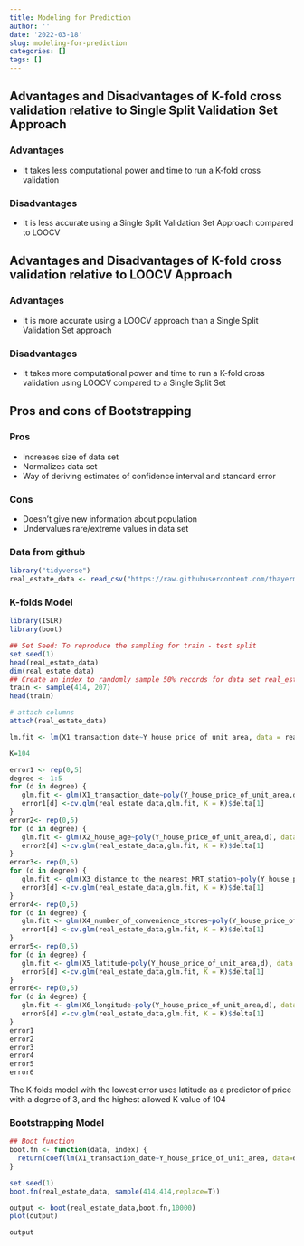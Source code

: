 ```yaml
---
title: Modeling for Prediction
author: ''
date: '2022-03-18'
slug: modeling-for-prediction
categories: []
tags: []
---
```


## Advantages and Disadvantages of K-fold cross validation relative to Single Split Validation Set Approach
### Advantages
- It takes less computational power and time to run a K-fold cross validation 

### Disadvantages
- It is less accurate using a Single Split Validation Set Approach compared to LOOCV
 
## Advantages and Disadvantages of K-fold cross validation relative to LOOCV Approach
### Advantages
- It is more accurate using a LOOCV approach than a Single Split Validation Set approach

### Disadvantages
- It takes more computational power and time to run a K-fold cross validation using LOOCV compared to a Single Split Set

## Pros and cons of Bootstrapping

### Pros
- Increases size of data set
- Normalizes data set
- Way of deriving estimates of confidence interval and standard error

### Cons
- Doesn't give new information about population
- Undervalues rare/extreme values in data set

### Data from github
```r
library("tidyverse")
real_estate_data <- read_csv("https://raw.githubusercontent.com/thayerm/mkthayer/main/content/post/2022-03-18-modeling-for-prediction/data/Real%20estate%20valuation%20data%20set.csv")
```
### K-folds Model

```r
library(ISLR)
library(boot)
```

```r

## Set Seed: To reproduce the sampling for train - test split
set.seed(1)
head(real_estate_data)
dim(real_estate_data)
## Create an index to randomly sample 50% records for data set real_estate_data
train <- sample(414, 207)
head(train)
```
```r
# attach columns
attach(real_estate_data)
```
```r
lm.fit <- lm(X1_transaction_date~Y_house_price_of_unit_area, data = real_estate_data, subset = train)
```

```r
K=104

error1 <- rep(0,5)
degree <- 1:5
for (d in degree) {
   glm.fit <- glm(X1_transaction_date~poly(Y_house_price_of_unit_area,d), data = real_estate_data)
   error1[d] <-cv.glm(real_estate_data,glm.fit, K = K)$delta[1]
}
error2<- rep(0,5)
for (d in degree) {
   glm.fit <- glm(X2_house_age~poly(Y_house_price_of_unit_area,d), data = real_estate_data)
   error2[d] <-cv.glm(real_estate_data,glm.fit, K = K)$delta[1]
}
error3<- rep(0,5)
for (d in degree) {
   glm.fit <- glm(X3_distance_to_the_nearest_MRT_station~poly(Y_house_price_of_unit_area,d), data = real_estate_data)
   error3[d] <-cv.glm(real_estate_data,glm.fit, K = K)$delta[1]
}
error4<- rep(0,5)
for (d in degree) {
   glm.fit <- glm(X4_number_of_convenience_stores~poly(Y_house_price_of_unit_area,d), data = real_estate_data)
   error4[d] <-cv.glm(real_estate_data,glm.fit, K = K)$delta[1]
}
error5<- rep(0,5)
for (d in degree) {
   glm.fit <- glm(X5_latitude~poly(Y_house_price_of_unit_area,d), data = real_estate_data)
   error5[d] <-cv.glm(real_estate_data,glm.fit, K = K)$delta[1]
}
error6<- rep(0,5)
for (d in degree) {
   glm.fit <- glm(X6_longitude~poly(Y_house_price_of_unit_area,d), data = real_estate_data)
   error6[d] <-cv.glm(real_estate_data,glm.fit, K = K)$delta[1]
}
error1
error2
error3
error4
error5
error6
```
The K-folds model with the lowest error uses latitude as a predictor of price with a degree of 3, and the highest allowed K value of 104

### Bootstrapping Model
```r
## Boot function
boot.fn <- function(data, index) {
  return(coef(lm(X1_transaction_date~Y_house_price_of_unit_area, data=data, subset=index)))
}
```
```r
set.seed(1)
boot.fn(real_estate_data, sample(414,414,replace=T))
```

```r
output <- boot(real_estate_data,boot.fn,10000)
plot(output)
```

```r
output
```

